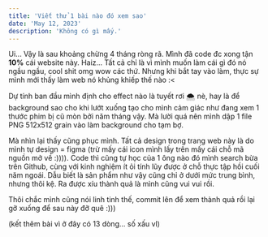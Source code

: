 ```yaml
---
title: 'Viết thử 1 bài nào đó xem sao'
date: 'May 12, 2023'
description: 'Không có gì mấy.'
---
```


Ui... Vậy là sau khoảng chừng 4 tháng ròng rã. Mình đã code đc xong tận **10%** cái website này. Haiz... Tất cả chỉ là vì mình muốn làm cái gì đó nó ngầu ngầu, cool shit omg wow các thứ. Nhưng khi bắt tay vào làm, thực sự mình mới thấy làm web nó khủng khiếp thế nào :\<

Dự tính ban đầu mình định cho effect nào là tuyết rơi 🌨️ nè, hay là để background sao cho khi lướt xuống tạo cho mình cảm giác như đang xem 1 thước phim bị cũ mòn bởi năm tháng vậy. Mà lười quá nên mình dập 1 file PNG 512x512 grain vào làm background cho tạm bợ.

Mà nhìn lại thấy cũng phục mình. Tất cả design trong trang web này là do mình tự design = figma (trừ mấy cái icon mình lấy trên mấy cái chỗ mã nguồn mở về :\)\)\)\). Code thì cũng tự học của 1 ông nào đó mình search bừa trên Github, cùng với kinh nghiệm ít ỏi tính lũy được ở chỗ thực tập hồi cuối năm ngoái. Dẫu biết là sản phẩm như vậy cũng chỉ ở dưới mức trung bình, nhưng thôi kệ. Ra được xíu thành quả là mình cũng vui vui rồi.

Thôi chắc mình cũng nói linh tinh thế, commit lên để xem thành quả rồi lại gỡ xuống để sau này đỡ quê :\)\)\)

\(kết thêm bài vì ở đây có 13 dòng... số xấu vl\)